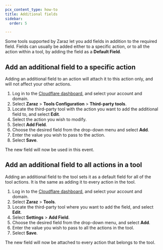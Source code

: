 ```yaml
---
pcx_content_type: how-to
title: Additional fields
sidebar:
  order: 5

---
```


Some tools supported by Zaraz let you add fields in addition to the required field. Fields can usually be added either to a specific action, or to all the action within a tool, by adding the field as a **Default Field**.

## Add an additional field to a specific action

Adding an additional field to an action will attach it to this action only, and will not affect your other actions.

1. Log in to the [Cloudflare dashboard](https://dash.cloudflare.com/login), and select your account and domain.
2. Select **Zaraz** > **Tools Configuration** > **Third-party tools**.
3. Locate the third-party tool with the action you want to add the additional field to, and select **Edit**.
4. Select the action you wish to modify.
5. Select **Add Field**.
6. Choose the desired field from the drop-down menu and select **Add**.
7. Enter the value you wish to pass to the action.
8. Select **Save**.

The new field will now be used in this event.

## Add an additional field to all actions in a tool

Adding an additional field to the tool sets it as a default field for all of the tool actions. It is the same as adding it to every action in the tool.

1. Log in to the [Cloudflare dashboard](https://dash.cloudflare.com/login), and select your account and domain.
2. Select **Zaraz** > **Tools**.
3. Locate the third-party tool where you want to add the field, and select **Edit**.
4. Select **Settings** > **Add Field**.
5. Choose the desired field from the drop-down menu, and select **Add**.
6. Enter the value you wish to pass to all the actions in the tool.
7. Select **Save**.

The new field will now be attached to every action that belongs to the tool.
